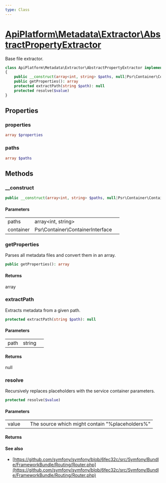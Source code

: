 ```yaml
---
type: Class
---
```


# [ApiPlatform\Metadata\Extractor\AbstractPropertyExtractor](/docs/vmain/reference/Metadata/Extractor/AbstractPropertyExtractor)

Base file extractor.


```php
class ApiPlatform\Metadata\Extractor\AbstractPropertyExtractor implements `<a href="/docs/vmain/reference/Metadata/Extractor/PropertyExtractorInterface">ApiPlatform\Metadata\Extractor\PropertyExtractorInterface</a>`
{
    public __construct(array<int, string> $paths, null|Psr\Container\ContainerInterface $container)
    public getProperties(): array
    protected extractPath(string $path): null
    protected resolve($value)
}
```
## Properties
### properties

```php
array $properties
```



### paths

```php
array $paths
```



## Methods

### __construct



```php
public __construct(array<int, string> $paths, null|Psr\Container\ContainerInterface $container)
```

#### Parameters

<table><tbody>
<tr><td>paths</td><td>array&lt;int, string&gt;</td><td></td></tr><tr><td>container</td><td>Psr\Container\ContainerInterface</td><td></td></tr>
</tbody>
</table>

### getProperties

Parses all metadata files and convert them in an array.

```php
public getProperties(): array
```

#### Returns

array

### extractPath

Extracts metadata from a given path.

```php
protected extractPath(string $path): null
```

#### Parameters

<table><tbody>
<tr><td>path</td><td>string</td><td></td></tr>
</tbody>
</table>

#### Returns

null

### resolve

Recursively replaces placeholders with the service container parameters.

```php
protected resolve($value)
```

#### Parameters

<table><tbody>
<tr><td>value</td><td></td><td>The source which might contain "%placeholders%"</td></tr>
</tbody>
</table>

#### Returns



#### See also
- [https://github.com/symfony/symfony/blob/6fec32c/src/Symfony/Bundle/FrameworkBundle/Routing/Router.php](https://github.com/symfony/symfony/blob/6fec32c/src/Symfony/Bundle/FrameworkBundle/Routing/Router.php)

